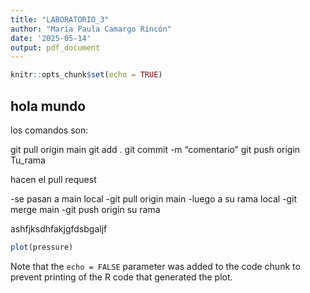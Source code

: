 ```yaml
---
title: "LABORATORIO_3"
author: "María Paula Camargo Rincón"
date: '2025-05-14'
output: pdf_document
---
```


```r
knitr::opts_chunk$set(echo = TRUE)
```

## hola mundo
los comandos son:

git pull origin main
git add .
git commit -m "comentario"
git push origin Tu_rama

hacen el pull request

-se pasan a main local
-git pull origin main
-luego a su rama local
-git merge main
-git push origin su rama


ashfjksdhfakjgfdsbgaljf


```r
plot(pressure)
```

Note that the `echo = FALSE` parameter was added to the code chunk to prevent printing of the R code that generated the plot.
